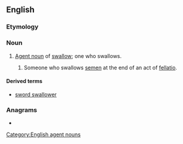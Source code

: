 ==English==

===Etymology===
{{suffix|en|swallow|er}}

===Noun===
{{en-noun}}

# [[agent noun|Agent noun]] of [[swallow]]; one who swallows.
## {{lb|en|vulgar|slang}} Someone who swallows [[semen]] at the end of an act of [[fellatio]].

====Derived terms====
* [[sword swallower]]

===Anagrams===
* {{anagrams|en|reswallow|wallowers}}

[[Category:English agent nouns]]